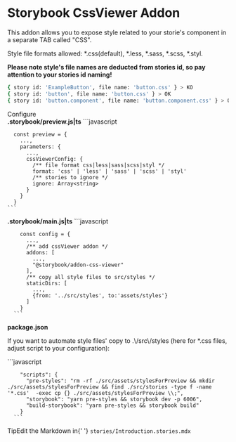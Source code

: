
<Meta title="Example/Introduction" />

<style>
  {`
    .subheading {
      --mediumdark: '#999999';
      font-weight: 700;
      font-size: 13px;
      color: #999;
      letter-spacing: 6px;
      line-height: 24px;
      text-transform: uppercase;
      margin-bottom: 12px;
      margin-top: 40px;
    }

    .config-setup {
      display: flex;
      flex-direction: column;
      justify-content: center;
    }

    .setup-block {
      padding: 20px;
    }

    .tip {
      display: inline-block;
      border-radius: 1em;
      font-size: 11px;
      line-height: 12px;
      font-weight: 700;
      background: #E7FDD8;
      color:rgb(45, 185, 174);
      padding: 4px 12px;
      margin-right: 10px;
      vertical-align: top;
    }

    .tip-wrapper {
      font-size: 13px;
      line-height: 20px;
      margin-top: 40px;
      margin-bottom: 40px;
    }

    .tip-wrapper code {
      font-size: 12px;
      display: inline-block;
    }
  `}
</style>
<script src="prism.js"></script>

# Storybook CssViewer Addon

This addon allows you to expose style related to your storie's component in a separate TAB called "CSS". 

Style file formats allowed: *.css(default), *.less, *.sass, *.scss, *.styl.

**Please note style's file names are deducted from stories id, so pay attention to your stories id naming!**

```bash
{ story id: 'ExampleButton', file name: 'button.css' } > KO
{ story id: 'button', file name: 'button.css' } > OK
{ story id: 'button.component', file name: 'button.component.css' } > OK
```

<div className="subheading">Configure</div>

<div className="config-setup">
  <div className="setup-block">
    <b>.storybook/preview.js|ts</b>
    ```javascript
      
      const preview = {
        ...,
        parameters: {
          ...,
          cssViewerConfig: {
            /** file format css|less|sass|scss|styl */
            format: 'css' | 'less' | 'sass' | 'scss' | 'styl'
            /** stories to ignore */
            ignore: Array<string>
          }          
        }
      }
    ```
  </div>
  <div className="setup-block">
    <b>.storybook/main.js|ts</b>
      ```javascript
        
        const config = {
          ...,
          /** add cssViewer addon */
          addons: [
            ...,
            "@storybook/addon-css-viewer"
          ],
          /** copy all style files to src/styles */
          staticDirs: [
            ...,
            {from: '../src/styles', to:'assets/styles'}
          ]
        }
      ```
  </div>
  <div className="setup-block">
    <b>package.json</b>
    <p>If you want to automate style files' copy to .\/src\/styles (here for *.css files, adjust script to your configuration): </p>
      ```javascript
        
        "scripts": {
          "pre-styles": "rm -rf ./src/assets/stylesForPreview && mkdir ./src/assets/stylesForPreview && find ./src/stories -type f -name '*.css'  -exec cp {} ./src/assets/stylesForPreview \\;",
          "storybook": "yarn pre-styles && storybook dev -p 6006",
          "build-storybook": "yarn pre-styles && storybook build"
        }
      ```
  </div>
</div>

<div className="tip-wrapper">
  <span className="tip">Tip</span>Edit the Markdown in{' '}
  <code>stories/Introduction.stories.mdx</code>
</div>
